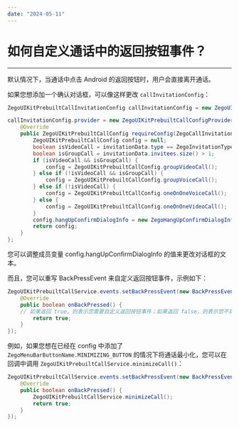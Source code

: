 ```yaml
---
date: "2024-05-11"
---
```

# 如何自定义通话中的返回按钮事件？

---

默认情况下，当通话中点击 Android 的返回按钮时，用户会直接离开通话。

如果您想添加一个确认对话框，可以像这样更改 `callInvitationConfig`：

```java
ZegoUIKitPrebuiltCallInvitationConfig callInvitationConfig = new ZegoUIKitPrebuiltCallInvitationConfig();

callInvitationConfig.provider = new ZegoUIKitPrebuiltCallConfigProvider() {
    @Override
    public ZegoUIKitPrebuiltCallConfig requireConfig(ZegoCallInvitationData invitationData) {
        ZegoUIKitPrebuiltCallConfig config = null;
        boolean isVideoCall = invitationData.type == ZegoInvitationType.VIDEO_CALL.getValue();
        boolean isGroupCall = invitationData.invitees.size() > 1;
        if (isVideoCall && isGroupCall) {
            config = ZegoUIKitPrebuiltCallConfig.groupVideoCall();
        } else if (!isVideoCall && isGroupCall) {
            config = ZegoUIKitPrebuiltCallConfig.groupVoiceCall();
        } else if (!isVideoCall) {
            config = ZegoUIKitPrebuiltCallConfig.oneOnOneVoiceCall();
        } else {
            config = ZegoUIKitPrebuiltCallConfig.oneOnOneVideoCall();
        }
        config.hangUpConfirmDialogInfo = new ZegoHangUpConfirmDialogInfo();
        return config;
    }
};
```
您可以调整成员变量 config.hangUpConfirmDialogInfo 的值来更改对话框的文本。

而且，您可以重写 BackPressEvent 来自定义返回按钮事件，示例如下：
```java
ZegoUIKitPrebuiltCallService.events.setBackPressEvent(new BackPressEvent() {
    @Override
    public boolean onBackPressed() {
    // 如果返回 true，则表示您需要自定义返回按钮事件；如果返回 false，则表示您不需要自定义返回按钮事件，它将按照默认行为执行。
        return true;
    }
});
``` 

例如，如果您想在已经在 config 中添加了 `ZegoMenuBarButtonName.MINIMIZING_BUTTON` 的情况下将通话最小化，您可以在回调中调用 `ZegoUIKitPrebuiltCallService.minimizeCall()`：

```java
ZegoUIKitPrebuiltCallService.events.setBackPressEvent(new BackPressEvent() {
    @Override
    public boolean onBackPressed() {
        ZegoUIKitPrebuiltCallService.minimizeCall();
        return true;
    }
});
``` 